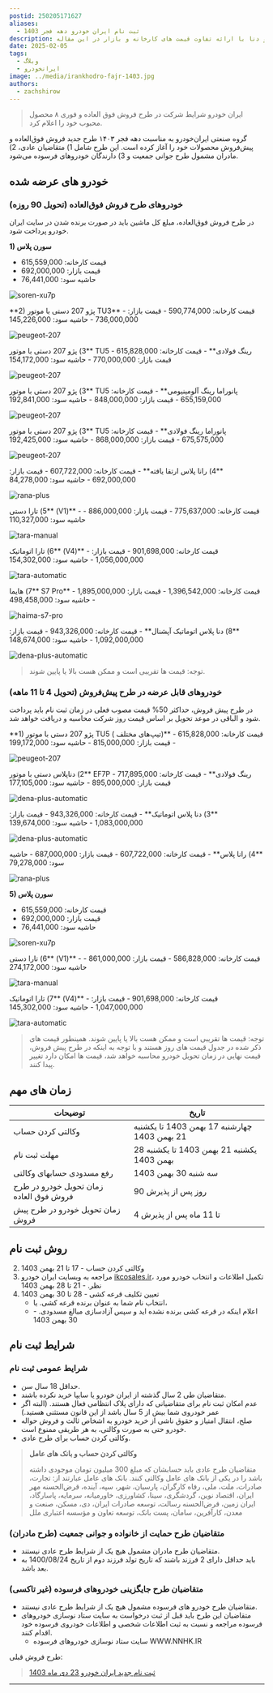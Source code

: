 ```yaml
---
postid: 250205171627
aliases:
  - ثبت نام ایران خودرو دهه فجر 1403
description: بررسی فروش فوق‌العاده و پیش فروش سورن پلاس، پژو ۲۰۷، رانا، تارا و دنا با ارائه تفاوت قیمت های کارخانه و بازار در این مقاله.
date: 2025-02-05
tags:
  - وبلاگ
  - ایرانخودرو
image: ../media/irankhodro-fajr-1403.jpg
authors:
  - zachshirow
---
```



>  ایران خودرو شرایط شرکت در طرح فروش فوق العاده و فوری ۸ محصول محبوب خود را اعلام کرد.

گروه صنعتی ایران‌خودرو به مناسبت دهه فجر ۱۴۰۳ طرح جدید فروش فوق‌العاده و پیش‌فروش محصولات خود را آغاز کرده است. این طرح شامل 1) متقاضیان عادی، 2) مادران مشمول طرح جوانی جمعیت و 3) دارندگان خودروهای فرسوده می‌شود.

## خودرو های عرضه شده

### خودروهای طرح فروش فوق‌العاده (تحویل 90 روزه)

در طرح فروش فوق‌العاده، مبلغ کل ماشین باید در صورت برنده شدن در سایت ایران خودرو پرداخت شود. 


<AstroCard>

**1) سورن پلاس**
- قیمت کارخانه:  615,559,000
- قیمت بازار: 692,000,000
- حاشیه سود: 76,441,000

![soren-xu7p](../media/soren-xu7p.jpg)

</AstroCard>

<AstroCard>
**2) پژو 207 دستی با موتور TU3**
- قیمت کارخانه: 590,774,000	
- قیمت بازار: 736,000,000
- حاشیه سود: 145,226,000

![peugeot-207](../media/peugeot-207.jpg)

</AstroCard>

<AstroCard>
**3) پژو 207 دستی با موتور TU5 رینگ فولادی**
- قیمت کارخانه: 615,828,000
- قیمت بازار: 770,000,000
- حاشیه سود: 154,172,000

![peugeot-207](../media/peugeot-207.jpg)

</AstroCard>

<AstroCard>
**3) پژو 207 دستی با موتور TU5 پانوراما رینگ آلومینیومی**
- قیمت کارخانه: 655,159,000
- قیمت بازار: 848,000,000
- حاشیه سود: 192,841,000

![peugeot-207](../media/peugeot-207.jpg)

</AstroCard>

<AstroCard>
**3) پژو 207 دستی با موتور TU5 پانوراما رینگ فولادی**
- قیمت کارخانه: 675,575,000
- قیمت بازار: 868,000,000
- حاشیه سود: 192,425,000

![peugeot-207](../media/peugeot-207.jpg)

</AstroCard>

<AstroCard>
**4) رانا پلاس ارتقا یافته**
- قیمت کارخانه: 607,722,000	
- قیمت بازار: 692,000,000
- حاشیه سود: 84,278,000

![rana-plus](../media/rana-plus.jpg)

</AstroCard>

<AstroCard>
**5) تارا دستی (V1)**
- قیمت کارخانه: 775,637,000
- قیمت بازار: 886,000,000
- حاشیه سود: 110,327,000

![tara-manual](../media/tara-manual.webp)

</AstroCard>

<AstroCard>
**6) تارا اتوماتیک (V4)**
- قیمت کارخانه: 901,698,000
- قیمت بازار: 1,056,000,000
- حاشیه سود: 154,302,000

![tara-automatic](../media/tara-automatic.jpg)

</AstroCard>

<AstroCard>
**7) هایما S7 Pro**
- قیمت کارخانه: 1,396,542,000
- قیمت بازار: 1,895,000,000
- حاشیه سود: 498,458,000

![haima-s7-pro](../media/haima-s7-pro.jpg)

</AstroCard>

<AstroCard>
**8) دنا پلاس اتوماتیک آپشنال**
- قیمت کارخانه: 943,326,000
- قیمت بازار: 1,092,000,000
- حاشیه سود: 148,674,000

![dena-plus-automatic](../media/dena-plus-automatic.jpg)

</AstroCard>


> توجه: قیمت ها تقریبی است و ممکن هست بالا یا پایین شوند. 

### خودروهای قابل عرضه در طرح پیش‌فروش (تحویل 4 تا 11 ماهه)

در طرح پیش فروش، حداکثر 50% قیمت مصوب فعلی در زمان ثبت نام باید پرداخت شود و الباقی در موعد تحویل بر اساس قیمت روز شرکت محاسبه و دریافت خواهد شد. 

<AstroCard>
**1) پژو 207 دستی با موتور TU5 ( تیپ‌های مختلف)**
- قیمت کارخانه: 615,828,000
- قیمت بازار: 815,000,000
- حاشیه سود: 199,172,000

![peugeot-207](../media/peugeot-207.jpg)

</AstroCard>

<AstroCard>
**2) دناپلاس دستی با موتور EF7P رینگ فولادی**
- قیمت کارخانه: 717,895,000
- قیمت بازار: 895,000,000
- حاشیه سود: 177,105,000

![dena-plus-automatic](../media/dena-plus-automatic.jpg)

</AstroCard>

<AstroCard>
**3) دنا پلاس اتوماتیک**
- قیمت کارخانه: 943,326,000
- قیمت بازار: 1,083,000,000
- حاشیه سود: 139,674,000

![dena-plus-automatic](../media/dena-plus-automatic.jpg)

</AstroCard>

<AstroCard>
**4) رانا پلاس**
- قیمت کارخانه: 607,722,000	
- قیمت بازار: 687,000,000
- حاشیه سود: 79,278,000

![rana-plus](../media/rana-plus.jpg)

</AstroCard>

<AstroCard>

**5) سورن پلاس**
- قیمت کارخانه:  615,559,000
- قیمت بازار: 692,000,000
- حاشیه سود: 76,441,000

![soren-xu7p](../media/soren-xu7p.jpg)

</AstroCard>

<AstroCard>
**6) تارا دستی (V1)**
- قیمت کارخانه: 586,828,000
- قیمت بازار: 861,000,000
- حاشیه سود: 274,172,000

![tara-manual](../media/tara-manual.webp)

</AstroCard>

<AstroCard>
**7) تارا اتوماتیک (V4)**
- قیمت کارخانه: 901,698,000
- قیمت بازار: 1,047,000,000
- حاشیه سود: 145,302,000

![tara-automatic](../media/tara-automatic.jpg)

</AstroCard>

> توجه: قیمت ها تقریبی است و ممکن هست بالا یا پایین شوند. همینطور قیمت های ذکر شده در جدول قیمت های روز هستند و با توجه به اینکه در طرح پیش فروش، قیمت نهایی در زمان تحویل خودرو محاسبه خواهد شد، قیمت ها امکان دارد تغییر پیدا کنند. 

## زمان های مهم

| توضیحات                                 | تاریخ                                        |
| --------------------------------------- | -------------------------------------------- |
| وکالتی کردن حساب                        | چهارشنبه 17 بهمن 1403 تا یکشنبه 21 بهمن 1403 |
| مهلت ثبت نام                            | یکشنبه 21 بهمن 1403 تا یکشنبه 28 بهمن 1403   |
| رفع مسدودی حسابهای وکالتی               | سه شنبه 30 بهمن 1403                         |
| زمان تحویل خودرو در طرح فروش فوق العاده | 90 روز پس از پذیرش                           |
| زمان تحویل خودرو در طرح پیش فروش        | 4 تا 11 ماه پس از پذیرش                      |

## روش ثبت نام

2. وکالتی کردن حساب - 17 تا 21 بهمن 1403
3. مراجعه به وبسایت ایران خودرو [ikcosales.ir](https://ikcosales.ir)، تکمیل اطلاعات و انتخاب خودرو مورد نظر. - 21 تا 28 بهمن 1403
4. تعیین تکلیف قرعه کشی - 28 تا 30 بهمن 1403
	- انتخاب نام شما به عنوان برنده قرعه کشی. یا، 
	- اعلام اینکه در قرعه کشی برنده نشده اید و سپس آزادسازی مبالغ مسدودی. - 30 بهمن 1403


## شرایط ثبت نام
### شرایط عمومی ثبت نام

- حداقل 18 سال سن.
- متقاضیان طی 2 سال گذشته از ایران خودرو یا سایپا خرید نکرده باشند. 
- عدم امکان ثبت نام برای متقاضیانی که دارای پلاک انتظامی فعال هستند. 
  (البته اگر عمر خودروی شما بیش از 5 سال باشد از این قانون مستثنی هستید.)
- صلح، انتقال امتیاز و حقوق ناشی از خرید خودرو به اشخاص ثالث و فروش حواله خودرو حتی به صورت وکالتی، به هر طریقی ممنوع است.
- وکالتی کردن حساب برای طرح عادی. 

> **وکالتی کردن حساب و بانک های عامل**
> 
> متقاضیان طرح عادی باید حسابشان که مبلغ 300 میلیون  تومان موجودی داشته باشد را در یکی از بانک های عامل وکالتی کنند. بانک های عامل عبارتند از: تجارت، صادرات، ملت، ملی، رفاه کارگران، پارسیان، شهر، سپه، آینده، قرض‌الحسنه مهر ایران، اقتصاد نوین، گردشگری، سینا، کشاورزی، خاورمیانه، سرمایه، پاسارگاد، ایران زمین، قرض‌الحسنه رسالت، توسعه صادرات ایران، دی، مسکن، صنعت و معدن، کارآفرین، سامان، پست بانک، توسعه تعاون و مؤسسه اعتباری ملل

### متقاضیان طرح حمایت از خانواده و جوانی جمعیت (طرح مادران)

- متقاضیان طرح مادران مشمول هیچ یک از شرایط طرح عادی نیستند. 
- باید حداقل دارای 2 فرزند باشند که تاریخ تولد فرزند دوم از تاریخ 1400/08/24 به بعد باشد. 

### متقاضیان طرح جایگزینی خودروهای فرسوده (غیر تاکسی)

- متقاضیان طرح خودرو های فرسوده مشمول هیچ یک از شرایط طرح عادی نیستند. 
- متقاضیان این طرح باید قبل از ثبت درخواست به سایت ستاد نوسازی خودروهای فرسوده مراجعه و نسبت به ثبت اطلاعات شخصی و اطلاعات خودروی فرسوده خود اقدام کنند.
	- سایت ستاد نوسازی خودروهای فرسوده WWW.NNHK.IR

طرح فروش قبلی:

> [ثبت نام جدید ایران خودرو 23 دی ماه 1403](iran-khodro-day-23.md)

---

<BlogCardLink  id="car-signup" collection="services" />